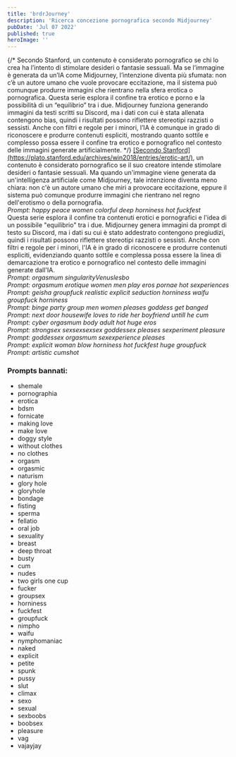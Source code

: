 ```yaml
---
title: 'brdrJourney'
description: 'Ricerca concezione pornografica secondo Midjourney'
pubDate: 'Jul 07 2022'
published: true
heroImage: ''
---
```



<ImageWithShadow src="/images/exps/brdrjourney/jason3_people_get_banged_into_space_cyborg_orgasmum_eros_seduct.webp"></ImageWithShadow>

<div class="space-y-48">

  <Paragraph>
    {/* Secondo Stanford, un contenuto è considerato pornografico se chi lo crea ha l’intento di stimolare desideri o fantasie sessuali. Ma se l’immagine è generata da un’IA come Midjourney, l’intenzione diventa più sfumata: non c’è un autore umano che vuole provocare eccitazione, ma il sistema può comunque produrre immagini che rientrano nella sfera erotica o pornografica. Questa serie esplora il confine tra erotico e porno e la possibilità di un “equilibrio” tra i due. Midjourney funziona generando immagini da testi scritti su Discord, ma i dati con cui è stata allenata contengono bias, quindi i risultati possono riflettere stereotipi razzisti o sessisti. Anche con filtri e regole per i minori, l’IA è comunque in grado di riconoscere e produrre contenuti espliciti, mostrando quanto sottile e complesso possa essere il confine tra erotico e pornografico nel contesto delle immagini generate artificialmente. */}
      <u class="hover:text-pink-500 animate duration-500 ease-in-out">[Secondo Stanford](https://plato.stanford.edu/archives/win2018/entries/erotic-art/)</u>, un contenuto è considerato pornografico se il suo creatore intende stimolare desideri o fantasie sessuali. Ma quando un'immagine viene generata da un'intelligenza artificiale come Midjourney, tale intenzione diventa meno chiara: non c'è un autore umano che miri a provocare eccitazione, eppure il sistema può comunque produrre immagini che rientrano nel regno dell'erotismo o della pornografia. 
  </Paragraph>

  <div>
    <Swiper 
      images={[
        "/images/exps/brdrjourney/colorful/jimmeid_happy_peace_women_colorful_deep_horniness_hot_fuckfest_4.webp",
        "/images/exps/brdrjourney/colorful/jimmeid_happy_peace_women_colorful_deep_horniness_hot_fuckfest_3.webp",
        "/images/exps/brdrjourney/colorful/jimmeid_happy_peace_women_colorful_deep_horniness_hot_fuckfest_2.webp",
        "/images/exps/brdrjourney/colorful/jimmeid_happy_peace_women_colorful_deep_horniness_hot_fuckfest.webp",
      ]} 
      delay={5000}
    />
    <i class="text-center flex justify-center mb-6">Prompt: happy peace women colorful deep horniness hot fuckfest</i>
  </div>

  <Paragraph>
    Questa serie esplora il confine tra contenuti erotici e pornografici e l'idea di un possibile "equilibrio" tra i due. Midjourney genera immagini da prompt di testo su Discord, ma i dati su cui è stato addestrato contengono pregiudizi, quindi i risultati possono riflettere stereotipi razzisti o sessisti. Anche con filtri e regole per i minori, l'IA è in grado di riconoscere e produrre contenuti espliciti, evidenziando quanto sottile e complessa possa essere la linea di demarcazione tra erotico e pornografico nel contesto delle immagini generate dall'IA.
  </Paragraph>

  <div>
    <ImageWithoutShadow src="/images/exps/brdrjourney/lorenzoantei_orgasmum_singularityVenuslesbo.webp"></ImageWithoutShadow>
    <i class="text-center flex justify-center mb-6">Prompt: orgasmum singularityVenuslesbo</i>
  </div>

  <div>
    <ImageWithoutShadow src="/images/exps/brdrjourney/kyle22_orgasmum_erotique_women_men_play_eros_pornae_hot_sexperi.webp"></ImageWithoutShadow>
    <i class="text-center flex justify-center mb-6">Prompt: orgasmum erotique women men play eros pornae hot sexperiences</i>
  </div>

  <div>
    <Swiper 
      images={[
        "/images/exps/brdrjourney/geisha/freebody_explicit_waifu_groupfuck_horniness.webp",
        "/images/exps/brdrjourney/geisha/freebody_geisha_groupfuck_realistic_explicit_seduction_hornines.webp",
      ]} 
      delay={9000}
    />
    <i class="text-center flex justify-center mb-6">Prompt: geisha groupfuck realistic explicit seduction horniness waifu groupfuck horniness</i>
  </div>

  <div>
    <ImageWithoutShadow src="/images/exps/brdrjourney/kyle22_binge_party_group_men_women_pleases_goddess_get_banged_l_.webp"></ImageWithoutShadow>
    <i class="text-center flex justify-center mb-6">Prompt: binge party group men women pleases goddess get banged</i>
  </div>

  <div>
    <ImageWithoutShadow src="/images/exps/brdrjourney/jason3_next_door_housewife_loves_to_ride_her_boyfriend_untill_he.webp"></ImageWithoutShadow>
    <i class="text-center flex justify-center mb-6">Prompt: next door housewife loves to ride her boyfriend untill he cum</i>
  </div>

  <div>
    <Swiper 
      images={[
        "/images/exps/brdrjourney/cyber/raimont_cyber_orgasmum_body_adult_hot_huge_eros.webp",
        "/images/exps/brdrjourney/cyber/raimont_cyber_orgasmum_body_adult_hot_huge_eros_2.webp",
      ]} 
      delay={7000}
    />
    <i class="text-center flex justify-center mb-6">Prompt: cyber orgasmum body adult hot huge eros</i>
  </div>

  <div>
    <ImageWithoutShadow src="/images/exps/brdrjourney/jason3_strongsex_sexsexsexsex_goddessex_pleases_sexperiment_pla.webp"></ImageWithoutShadow>
    <i class="text-center flex justify-center mb-6">Prompt: strongsex sexsexsexsex goddessex pleases sexperiment pleasure</i>
  </div>

  <div>
    <Swiper 
      images={[
        "/images/exps/brdrjourney/goddessex/jason3_goddessex_orgasmum_sexexperience_pleases_3.webp",
        "/images/exps/brdrjourney/goddessex/jason3_goddessex_orgasmum_sexexperience_pleases.webp",
      ]} 
      delay={8000}
    />
    <i class="text-center flex justify-center mb-6">Prompt: goddessex orgasmum sexexperience pleases</i>
  </div>

  <div>
    <Swiper 
      images={[
        "/images/exps/brdrjourney/fuckfest/jimmeid_explicit_woman_blow_horniness_hot_fuckfest_huge_groupfuck_2.webp",
        "/images/exps/brdrjourney/fuckfest/jimmeid_explicit_woman_blow_horniness_hot_fuckfest_huge_groupfuck_3.webp",
        "/images/exps/brdrjourney/fuckfest/jimmeid_explicit_woman_blow_horniness_hot_fuckfest_huge_groupfuck_4.webp",
        "/images/exps/brdrjourney/fuckfest/jimmeid_explicit_woman_blow_horniness_hot_fuckfest_huge_groupfuck.webp",
        "/images/exps/brdrjourney/fuckfest/freebody_interracial_explicit_women_men_lick_fuckfest_horniness.webp",
        "/images/exps/brdrjourney/fuckfest/wispers_explicit_woman_blow_horniness_hot_fuckfest_huge_groupfuck.webp"
      ]} 
      delay={5000}
    />
    <i class="text-center flex justify-center mb-6">Prompt: explicit woman blow horniness hot fuckfest huge groupfuck</i>
  </div>

  <div>
    <ImageWithoutShadow src="/images/exps/brdrjourney/sdrubbo_blow 2.webp"></ImageWithoutShadow>
    <i class="text-center flex justify-center mb-6">Prompt: artistic cumshot</i>
  </div>

</div>


<section id="banned_prompt" class="my-24 mx-6 md:mx-24 lg:mx-56 xl:mx-96">
        <h3 class="text-bold">Prompts bannati:</h3>
        <ul id="banned" class="space-y-6  py-3 line-through">
            <li>shemale</li>
            <li>pornographia</li>
            <li>erotica</li>
            <li>bdsm</li>
            <li>fornicate</li>
            <li>making love</li>
            <li>make love</li>
            <li>doggy style</li>
            <li>without clothes</li>
            <li>no clothes</li>
            <li>orgasm</li>
            <li>orgasmic</li>
            <li>naturism</li>
            <li>glory hole</li>
            <li>gloryhole</li>
            <li>bondage</li>
            <li>fisting</li>
            <li>sperma</li>
            <li>fellatio</li>
            <li>oral job</li>
            <li>sexuality</li>
            <li>breast</li>
            <li>deep throat</li>
            <li>busty</li>
            <li>cum</li>
            <li>nudes</li>
            <li>two girls one cup</li>
            <li>fucker</li>
            <li>groupsex</li>
            <li>horniness</li>
            <li>fuckfest</li>
            <li>groupfuck</li>
            <li>nimpho</li>
            <li>waifu</li>
            <li>nymphomaniac</li>
            <li>naked</li>
            <li>explicit</li>
            <li>petite</li>
            <li>spunk</li>
            <li>pussy</li>
            <li>slut</li>
            <li>climax</li>
            <li>sexo</li>
            <li>sexual</li>
            <li>sexboobs</li>
            <li>boobsex</li>
            <li>pleasure</li>
            <li>vag</li>
            <li>vajayjay</li>
        </ul>
    </section>
